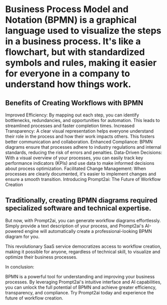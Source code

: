 # Business Process Model and Notation (BPMN) is a graphical language used to visualize the steps in a business process. It's like a flowchart, but with standardized symbols and rules, making it easier for everyone in a company to understand how things work.

## Benefits of Creating Workflows with BPMN

Improved Efficiency: By mapping out each step, you can identify bottlenecks, redundancies, and opportunities for automation. This leads to streamlined processes and faster completion times.
Increased Transparency: A clear visual representation helps everyone understand their role in the process and how their work impacts others. This fosters better communication and collaboration.
Enhanced Compliance: BPMN diagrams ensure that processes adhere to industry regulations and internal standards, reducing the risk of errors and penalties.
Data-Driven Decisions: With a visual overview of your processes, you can easily track key performance indicators (KPIs) and use data to make informed decisions about process optimization.
Facilitated Change Management: When processes are clearly documented, it's easier to implement changes and ensure a smooth transition.
Introducing Prompt2ai: The Future of Workflow Creation

## Traditionally, creating BPMN diagrams required specialized software and technical expertise. 

But now, with Prompt2ai, you can generate workflow diagrams effortlessly. Simply provide a text description of your process, and Prompt2ai's AI-powered engine will automatically create a professional-looking BPMN diagram for you.

This revolutionary SaaS service democratizes access to workflow creation, making it possible for anyone, regardless of technical skill, to visualize and optimize their business processes.

In conclusion:

BPMN is a powerful tool for understanding and improving your business processes. By leveraging Prompt2ai's intuitive interface and AI capabilities, you can unlock the full potential of BPMN and achieve greater efficiency, transparency, and compliance. Try Prompt2ai today and experience the future of workflow creation.